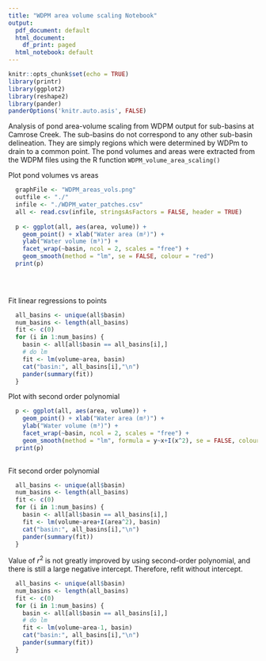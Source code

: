 ```yaml
---
title: "WDPM area volume scaling Notebook"
output:
  pdf_document: default
  html_document:
    df_print: paged
  html_notebook: default
---
```

```r
knitr::opts_chunk$set(echo = TRUE)
library(printr)
library(ggplot2)
library(reshape2)
library(pander)
panderOptions('knitr.auto.asis', FALSE)
```
Analysis of pond area-volume scaling from WDPM output for sub-basins at Camrose Creek.
The sub-basins do not correspond to any other sub-basin delineation. They 
are simply regions which were determined by WDPm to drain to a common point. 
The pond volumes and areas were extracted from the WDPM files using the R function 
```WDPM_volume_area_scaling()```

Plot pond volumes vs areas
```r
  graphFile <- "WDPM_areas_vols.png"
  outfile <- "./"
  infile <- "./WDPM_water_patches.csv"
  all <- read.csv(infile, stringsAsFactors = FALSE, header = TRUE)
  
  p <- ggplot(all, aes(area, volume)) +
    geom_point() + xlab("Water area (m²)") +
    ylab("Water volume (m³)") +
    facet_wrap(~basin, ncol = 2, scales = "free") +
    geom_smooth(method = "lm", se = FALSE, colour = "red") 
  print(p)
  

  
```
Fit linear regressions to points
```r

  all_basins <- unique(all$basin)
  num_basins <- length(all_basins)
  fit <- c(0)
  for (i in 1:num_basins) {
    basin <- all[all$basin == all_basins[i],]
    # do lm
    fit <- lm(volume~area, basin)
    cat("basin:", all_basins[i],"\n")
    pander(summary(fit))
  }

```
Plot with second order polynomial
```r
  p <- ggplot(all, aes(area, volume)) +
    geom_point() + xlab("Water area (m²)") +
    ylab("Water volume (m³)") +
    facet_wrap(~basin, ncol = 2, scales = "free") +
    geom_smooth(method = "lm", formula = y~x+I(x^2), se = FALSE, colour = "blue") 
  print(p)
  
```



Fit second order polynomial
```r

  all_basins <- unique(all$basin)
  num_basins <- length(all_basins)
  fit <- c(0)
  for (i in 1:num_basins) {
    basin <- all[all$basin == all_basins[i],]
    fit <- lm(volume~area+I(area^2), basin)
    cat("basin:", all_basins[i],"\n")
    pander(summary(fit))
  }

```

Value of $r^2$ is not greatly improved by using second-order polynomial, and there is still a large negative intercept. Therefore, refit without intercept.

```r

  all_basins <- unique(all$basin)
  num_basins <- length(all_basins)
  fit <- c(0)
  for (i in 1:num_basins) {
    basin <- all[all$basin == all_basins[i],]
    # do lm
    fit <- lm(volume~area-1, basin)
    cat("basin:", all_basins[i],"\n")
    pander(summary(fit))
  }

```
